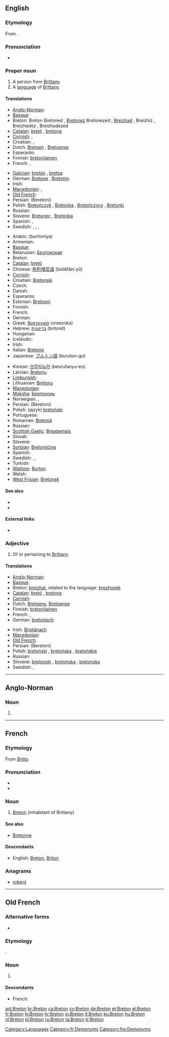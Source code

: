 {{interwiktionary|code=br}}
{{also|breton|bretón}}
==English==
{{wikipedia}}

===Etymology===
From {{etyl|fr}} {{term|lang=fr|Breton}}.

===Pronunciation===
* {{IPA|/ˈbɹɛtən/}}

===Proper noun===
{{en-proper noun|Bretons}}

# A person from [[Brittany]].
# A [[language]] of [[w:Brittany|Brittany]].

====Translations====
{{trans-top|the people}}
* [[Anglo-Norman]]: {{tø|xno|Bretun}}
* [[Basque]]: {{t|eu|bretoi|xs=Basque}}
* Breton: Breton {{m}} Bretoned {{p}}, [[Bretonez]] {{f}} Bretonezed {{p}}; [[Breizhad]] {{m}}, Breizhiz {{p}}, Breizhadez {{f}}, Breizhadezed {{p}}
* [[Catalan]]: [[bretó]] {{m}}, [[bretona]] {{f}}
* [[Cornish]]: {{t|kw|Breton|m}}, {{t|kw|Bretones|f}}
* Croatian: {{t|hr|Bretonac|m}}, {{t|hr|Bretonka|f}}
* Dutch: [[Bretoen]] {{m}}, [[Bretoense]] {{f}}
* Esperanto: {{t|eo|bretono}}
* Finnish: [[bretonilainen]]
* French: {{t+|fr|Breton|m}}, {{t+|fr|Bretonne|f}}
{{trans-mid}}
* [[Galician]]: [[bretón]] {{m}}, [[bretoa]] {{f}}
* German: [[Bretone]] {{m}}, [[Bretonin]] {{f}}
* Irish: {{t|ga|Briotánach|m|xs=Irish}}
* [[Macedonian]]: {{t|mk|Бретонец|m|tr=Brétonec}}, {{t|mk|Бретонка|f|tr=Brétonka}}
* [[Old French]]: {{tø|fro|Breton}}
* Persian: {{fa-Arab|[[برتونی]]}} (Beretoni)
* Polish: [[Bretończyk]] {{m}}, [[Bretonka]] {{f}}, [[Bretończycy]] {{m|p}}, [[Bretonki]] {{f|p}}
* Russian: {{t+|ru|бретонец|m|tr=bretónets}}
* Slovene: [[Bretonec]] {{m}}, [[Bretonka]] {{f}}
* Spanish: {{t+|es|bretón|m}}, {{t-|es|bretona|f}}
* Swedish: {{t|sv|breton|c}}, {{t|sv|bretagnare|c}}, {{t|sv|bretonska|f}}, {{t|sv|bretagniska|f}}
{{trans-bottom}}

{{trans-top|the language}}
* Arabic: {{Arab|[[بريتونية]]}} (buritoníya) {{f}}
* Armenian: {{t-|hy|բրետոներեն|tr=bretoneren}}
* [[Basque]]: {{t|eu|bretoiera|xs=Basque}}
* Belarusian: [[Брэтонская]]
* Breton: {{t+|br|brezhoneg|m|xs=Breton}}
* [[Catalan]]: [[bretó]] {{m}}
* Chinese: [[布列塔尼语]] (bùliětǎní yǔ)
* [[Cornish]]: {{t|kw|Bretonek|m}}
* Croatian: [[Bretonski]]
* Czech: {{t+|cs|bretonština|f}}
* Danish: {{t-|da|Bretonsk}}
* Esperanto: {{t|eo|bretona lingvo|xs=Esperanto}}
* Estonian: [[Bretooni]]
* Finnish: {{t+|fi|bretoni}}
* French: {{t+|fr|breton|m}}
* German: {{t+|de|Bretonisch|n}}
* Greek: [[Βρετονικά]] (vretoniká) {{n|p}}
* Hebrew: [[בריטנית]] (britonít) {{f}}
* Hungarian: {{t+|hu|Breton}}
* Icelandic: {{t|is|Bretónska}}
* Irish: {{t|ga|Briotáinis|f|xs=Irish}}
* Italian: [[Bretone]]
* Japanese: [[ブルトン語]] (buruton-go)
{{trans-mid}}
* Korean: [[브루타뉴어]] (beurutanyu-eo)
* Latvian: [[Bretoņu]]
* [[Limburgish]]: {{t|li|Breitsj|n|xs=Limburgish}}
* Lithuanian: [[Bretonų]]
* [[Macedonian]]: {{t-|mk|бретонски|m|tr=brétonski}}
* [[Moksha]]: [[Бретононь]]
* Norwegian: {{t|no|Bretonsk}}, {{t|no|Bretangsk}}
* Persian: {{fa-Arab|[[برتونی]]}} (Beretoni)
* Polish: (język) [[bretoński]] {{m}}
* Portuguese: {{t+|pt|bretão}}
* Romanian: [[Bretonă]]
* Russian: {{t+|ru|бретонский|tr=bretónskij}}
* [[Scottish Gaelic]]: [[Breatannais]] {{f}}
* Slovak: {{t+|sk|Bretónsky}}
* Slovene: {{t+|sl|bretonščina|f}}
* [[Sorbian]]: [[Bretonšćina]]
* Spanish: {{t+|es|bretón|m}}
* Swedish: {{t|sv|bretonska}}, {{t|sv|bretagniska}}, {{t|sv|bretagnska}}
* Turkish: {{t+|tr|Bröton}}
* [[Walloon]]: [[Burton]]
* Welsh: {{t+|cy|Llydaweg|xs=Welsh}}
* [[West Frisian]]: [[Bretonsk]]
{{trans-bottom}}

====See also====
* {{langcat}}
* {{langlist}}

====External links====
* {{ISO 639|link=Ethnologue|1code=br|code=bre}}

===Adjective===
{{en-adj|-}}

# Of or pertaining to [[Brittany]].

====Translations====
{{trans-top|pertaining to Brittany}}
* [[Anglo-Norman]]: {{tø|xno|bretun}}
* [[Basque]]: {{t|eu|bretoi|xs=Basque}}
* Breton: [[breizhat]], related to the language: [[brezhonek]]
* [[Catalan]]: [[bretó]] {{m}}, [[bretona]] {{f}}
* [[Cornish]]: {{t|kw|bretonek}}
* Dutch: [[Bretoens]], [[Bretoense]]
* Finnish: [[bretonilainen]]
* French: {{t+|fr|breton|m}}, {{t+|fr|bretonne|f}}
* German: [[bretonisch]]
{{trans-mid}}
* Irish: [[Briotánach]]
* [[Macedonian]]: {{t-|mk|бретонски|m|tr=brétonski}}
* [[Old French]]: {{tø|fro|breton}}
* Persian: {{fa-Arab|[[برتونی]]}} (Beretoni)
* Polish: [[bretoński]] {{m}}, [[bretońska]] {{f}}, [[bretońskie]] {{n}}
* Russian: {{t+|ru|бретонский|tr=bretónskij}}
* Slovene: [[bretonski]] {{m}}, [[bretonska]] {{f}}, [[bretonsko]] {{n}}
* Swedish: {{t|sv|bretonsk}}, {{t|sv|bretagnisk}}
{{trans-bottom}}

[[Category:Languages]]

----

==Anglo-Norman==

===Noun===
{{xno-noun|m|Bretonz|Bretonz}}

# {{alternative form of|Bretun|lang=xno}}

----

==French==

===Etymology===
From {{etyl|la|fr}} ''[[Britto]]''.

===Pronunciation===
* {{IPA|/bʁə.tɔ̃/|lang=fr}}
* {{audio|Fr-breton.ogg|Audio}}

===Noun===
{{fr-noun|m|f=Bretonne}}

# [[#English|Breton]] (inhabitant of Brittany)

====See also====
* [[Bretonne]]

====Descendants====
* English: [[#English|Breton]], [[Briton]]

===Anagrams===
* [[robent#French|robent]]

[[Category:fr:Demonyms]]

----

==Old French==

===Alternative forms===
* {{l|fro|Bretun}}

===Etymology===
{{etyl|la|fro}} {{term|Britto|lang=la}}.

===Noun===
{{fro-noun|m}}

# {{l|en|Breton}} {{gloss|inhabitant of Brittany}}

====Descendants====
* French: {{l|fr|Breton}}

[[Category:fro:Demonyms]]

[[ast:Breton]]
[[br:Breton]]
[[ca:Breton]]
[[cy:Breton]]
[[de:Breton]]
[[et:Breton]]
[[el:Breton]]
[[fr:Breton]]
[[hi:Breton]]
[[hr:Breton]]
[[io:Breton]]
[[it:Breton]]
[[ku:Breton]]
[[hu:Breton]]
[[nl:Breton]]
[[pl:Breton]]
[[ru:Breton]]
[[ta:Breton]]
[[tr:Breton]]
